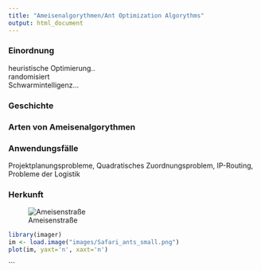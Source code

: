 ```yaml
---
title: "Ameisenalgorythmen/Ant Optimization Algorythms"
output: html_document
---
```


### Einordnung

heuristische Optimierung..
<br>
randomisiert
<br>
Schwarmintelligenz...
<br>

### Geschichte
### Arten von Ameisenalgorythmen
### Anwendungsfälle
Projektplanungsprobleme, Quadratisches Zuordnungsproblem, IP-Routing, Probleme der Logistik

### Herkunft 
![Ameisenstraße](images/Safari_ants_small.jpg)


```r
library(imager)
im <- load.image("images/Safari_ants_small.png")
plot(im, yaxt='n', xaxt='n') 

```
```



